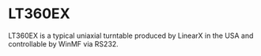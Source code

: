 # LT360EX

LT360EX is a typical uniaxial turntable produced by LinearX in the USA and controllable by WinMF via RS232.
